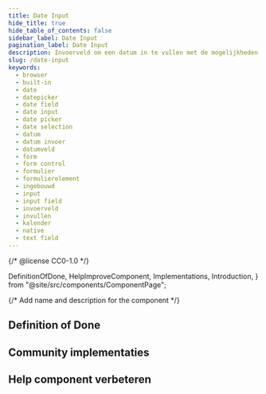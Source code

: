 ```yaml
---
title: Date Input
hide_title: true
hide_table_of_contents: false
sidebar_label: Date Input
pagination_label: Date Input
description: Invoerveld om een datum in te vullen met de mogelijkheden die de browser biedt.
slug: /date-input
keywords:
  - browser
  - built-in
  - date
  - datepicker
  - date field
  - date input
  - date picker
  - date selection
  - datum
  - datum invoer
  - datumveld
  - form
  - form control
  - formulier
  - formulierelement
  - ingebouwd
  - input
  - input field
  - invoerveld
  - invullen
  - kalender
  - native
  - text field
---
```


{/* @license CC0-1.0 */}

  DefinitionOfDone,
  HelpImproveComponent,
  Implementations,
  Introduction,
} from "@site/src/components/ComponentPage";

{/* Add name and description for the component */}


<Introduction component={component} headingLevel={1} description={description} />

## Definition of Done

<DefinitionOfDone component={component} headingLevel={3} />

## Community implementaties

<Implementations component={component} headingLevel={3} />

## Help component verbeteren

<HelpImproveComponent component={component} headingLevel={3} />
